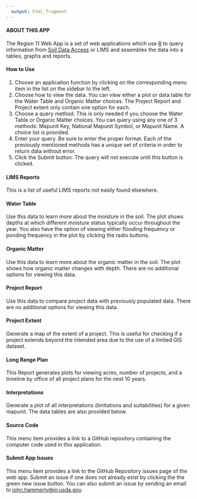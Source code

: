 ---
  output: html_fragment
---
#### ABOUT THIS APP

The Region 11 Web App is a set of web applications which use [R](https://www.r-project.org/) to query information from [Soil Data Access](https://sdmdataaccess.nrcs.usda.gov/) or LIMS and assembles the data into a tables, graphs and reports.

#### How to Use

  1. Choose an application function by clicking on the corresponding menu item in the list on the sidebar to the left.
  2. Choose how to view the data.  You can view either a plot or data table for the Water Table and Organic Matter choices.  The Project Report and Project extent only contain one option for each.
  3. Choose a query method.  This is only needed if you choose the Water Table or Organic Matter choices.  You can query using any one of 3 methods:  Mapunit Key, National Mapunit Symbol, or Mapunit Name.  A choice list is provided.
  4. Enter your query.  Be sure to enter the proper format.  Each of the previously mentioned methods has a unique set of criteria in order to return data without error.
  5. Click the Submit button.  The query will not execute until this button is clicked.

#### LIMS Reports

This is a list of useful LIMS reports not easily found elsewhere.

#### Water Table

Use this data to learn more about the moisture in the soil.  The plot shows depths at which different moisture status typically occur throughout the year.  You also have the option of viewing either flooding frequency or ponding frequency in the plot by clicking the radio buttons.

#### Organic Matter

Use this data to learn more about the organic matter in the soil.  The plot shows how organic matter changes with depth.  There are no additional options for viewing this data.

#### Project Report

Use this data to compare project data with previously populated data.  There are no additional options for viewing this data.

#### Project Extent

Generate a map of the extent of a project.  This is useful for checking if a project extends beyond the intended area due to the use of a limited GIS dataset.

#### Long Range Plan

This Report generates plots for viewing acres, number of projects, and a timeline by office of all project plans for the next 10 years.

#### Interpretations

Generate a plot of all interpretations (limitations and suitabilities) for a given mapunit.  The data tables are also provided below.

#### Source Code

This menu item provides a link to a GitHub repository containing the computer code used in this application.

#### Submit App Issues

This menu item provides a link to the GitHub Repository issues page of the web app.  Submit an issue if one does not already exist by clicking the the green new issue button.  You can also submit an issue by sending an email to <john.hammerly@in.usda.gov>.
